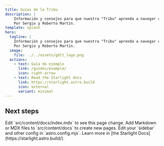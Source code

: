 ```yaml
---
title: Guías de la Tribu
description: |
    Información y consejos para que nuestra "Tribu" aprenda a navegar con seguridad y privacidad por la red.  
    Por Sergio y Roberto Martín.
template: splash
hero:
  tagline: |
    Información y consejos para que nuestra "Tribu" aprenda a navegar con seguridad y privacidad por la red. <br /> 
    Por Sergio y Roberto Martín.
  image:
    file: ../../assets/gdlt_logo.png
  actions:
    - text: Guía de ejemplo
      link: /guides/example/
      icon: right-arrow
    - text: Read the Starlight docs
      link: https://starlight.astro.build
      icon: external
      variant: minimal
---
```



## Next steps

<CardGrid stagger>
	<Card title="Update content" icon="pencil">
		Edit `src/content/docs/index.mdx` to see this page change.
	</Card>
	<Card title="Add new content" icon="add-document">
		Add Markdown or MDX files to `src/content/docs` to create new pages.
	</Card>
	<Card title="Configure your site" icon="setting">
		Edit your `sidebar` and other config in `astro.config.mjs`.
	</Card>
	<Card title="Read the docs" icon="open-book">
		Learn more in [the Starlight Docs](https://starlight.astro.build/).
	</Card>
</CardGrid>
